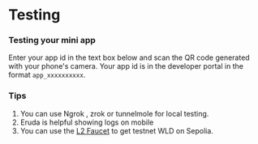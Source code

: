 
# Testing

### Testing your mini app

Enter your app id in the text box below and scan the QR code generated with your phone's camera.
Your app id is in the developer portal in the format `app_xxxxxxxxxx`.

<QRCodeGenerator />

### Tips

1. You can use <Link href="https://ngrok.com/">Ngrok</Link> , <Link href="https://zrok.io/">zrok</Link> or <Link href="https://tunnelmole.com/">tunnelmole</Link> for local testing.
2. <Link href="https://github.com/liriliri/eruda">Eruda</Link> is helpful showing logs on mobile
3. You can use the [L2 Faucet](https://www.l2faucet.com/world) to get testnet WLD on Sepolia.
